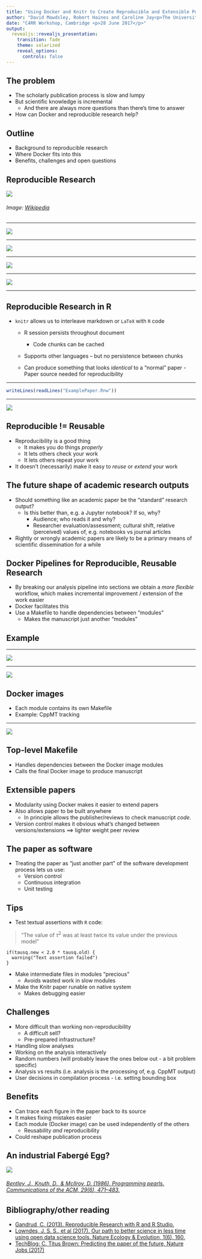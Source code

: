 ```yaml
---
title: "Using Docker and Knitr to Create Reproducible and Extensible Publications"
author: "David Mawdsley, Robert Haines and Caroline Jay<p>The University of Manchester</p>"
date: "C4RR Workshop, Cambridge <p>28 June 2017</p>"
output: 
  revealjs::revealjs_presentation:
    transition: fade
    theme: solarized
    reveal_options:
      controls: false
---
```


## The problem

[](start with the question, “what’s the one thing I want people to learn, or feel, or do, as a result of hearing this?”. Tim Harford)

[](To understand why writing a reproducible paper is a good thing, and how it could alter the scholarly publication landscape.)

- The scholarly publication process is slow and lumpy
- But scientific knowledge is incremental
	* And there are always more questions than there's time to answer
- How can Docker and reproducible research help?

## Outline

- Background to reproducible research
- Where Docker fits into this
- Benefits, challenges and open questions 

## Reproducible Research


![](https://upload.wikimedia.org/wikipedia/en/6/62/Literate_Programming_book_cover.jpg?download)

<h6>Image:  <a href="//en.wikipedia.org/wiki/File:Literate_Programming_book_cover.jpg">Wikipedia</a></h6>

---


![](algoToPapers0.png)

---

![](algoToPapers1.png)

---

![](algoToPapers2.png)

---


![](algoToPapers3.png)

---

## Reproducible Research in R

- `knitr` allows us to interleave markdown or `LaTeX` with `R` code
	* R session persists throughout document
		- Code chunks can be cached
	* Supports other languages -- but no persistence between chunks
 
  * Can produce something that looks _identical_ to a "normal" paper
    	- Paper source needed for reproducibility
    	

---

```r
writeLines(readLines("ExamplePaper.Rnw"))
```

---

![](ExamplePaper.png)

## Reproducible != Reusable

- Reproducibility is a good thing
	* It makes you do things *properly*
	* It lets others check your work
	* It lets others repeat your work
- It doesn't (necessarily) make it easy to _reuse_ or _extend_ your work 

## The future shape of academic research outputs

- Should something like an academic paper be the "standard" research output?
  * Is this better than, e.g. a Jupyter notebook? If so, why?
    - Audience; who reads it and why?
    - Researcher evaluation/assessment; cultural shift, relative (perceived) values of, e.g. notebooks vs journal articles
- Rightly or wrongly academic papers are likely to be a primary means of scientific dissemination for a while

## Docker Pipelines for Reproducible, Reusable Research

- By breaking our analysis pipeline into sections we obtain a
_more flexible_ workflow, which makes incremental improvement / extension of the work easier
- Docker facilitates this
- Use a Makefile to handle dependencies between "modules" 
	* Makes the manuscript just another "modules"

## Example

---

![](WorkflowPipeline.png)

---

![](WorkflowContainers.png)

## Docker images
- Each module contains its own Makefile
- Example: CppMT tracking
  
  
---

![](ObjectTracking.png)

  
## Top-level Makefile
- Handles dependencies between the Docker image modules
- Calls the final Docker image to produce manuscript

## Extensible papers

- Modularity using Docker makes it easier to extend papers
- Also allows paper to be built anywhere
  - In principle allows the publisher/reviews to check manuscript _code_.

- Version control makes it obvious what's changed between versions/extensions ==> lighter weight peer review


## The paper as software

- Treating the paper as "just another part" of the software development process lets us use:
	* Version control
	* Continuous integration
	* Unit testing
  

## Tips

- Test textual assertions with `R` code:

> "The value of $\tau^2$ was at least twice its value under the previous model"

```
if(tausq.new < 2.0 * tausq.old) {
  warning("Text assertion failed")
}
```

- Make intermediate files in modules "precious" 
	* Avoids wasted work in slow modules
- Make the Knitr paper runable on native system
  	* Makes debugging easier

## Challenges

- More difficult than working non-reproducibility
	* A difficult sell?
	* Pre-prepared infrastructure?
- Handling slow analyses
- Working on the analysis interactively
- Random numbers
(will probably leave the ones below out - a bit problem specific)  
- Analysis vs results (i.e. analysis is the processing of, e.g. CppMT output)
- User decisions in compilation process - i.e. setting bounding box 

## Benefits

- Can trace each figure in the paper back to its source
- It makes fixing mistakes easier
- Each module (Docker image) can be used independently of the others
  - Reusability _and_ reproducibility
- Could reshape publication process

## An industrial Fabergé Egg?

![](FabergeEggQuoteCropped.png)

<h6><a href=https://doi.org/10.1145/5948.315654 >Bentley, J., Knuth, D., & McIlroy, D. (1986). Programming pearls. Communications of the ACM, 29(6), 471–483. </a></h6>



## Bibliography/other reading

* [Gandrud, C. (2013). Reproducible Research with R and R Studio.](https://raw.githubusercontent.com/IDInteraction/dockerworkshop/68621437a9d33e500e29324c5e2a86daca8fd061/.travis.yml)
* [Lowndes, J. S. S., et al  (2017). Our path to better science in less time using open data science tools. Nature Ecology & Evolution, 1(6), 160.](https://doi.org/10.1038/s41559-017-0160)
* [TechBlog: C. Titus Brown: Predicting the paper of the future, Nature Jobs (2017)](http://blogs.nature.com/naturejobs/2017/06/01/techblog-c-titus-brown-predicting-the-paper-of-the-future/)

